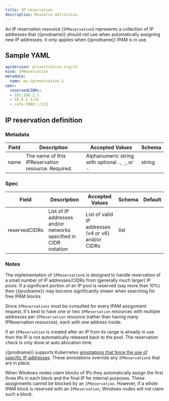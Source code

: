 ```yaml
---
title: IP reservation
description: Resource definition.
---
```


An IP reservation resource (`IPReservation`) represents a collection of IP addresses that {{prodname}} should 
not use when automatically assigning new IP addresses.  It only applies when {{prodname}} IPAM is in use.

## Sample YAML

```yaml
apiVersion: projectcalico.org/v3
kind: IPReservation
metadata:
  name: my-ipreservation-1
spec:
  reservedCIDRs:
  - 192.168.2.3
  - 10.0.2.3/32
  - cafe:f00d::/123
```

## IP reservation definition

### Metadata

| Field       | Description                 | Accepted Values   | Schema |
|-------------|-----------------------------|-------------------|--------|
| name     |  The name of this IPReservation resource. Required. | Alphanumeric string with optional `.`, `_`, or `-`. | string |

### Spec

| Field          | Description                 | Accepted Values   | Schema | Default    |
|----------------|-----------------------------|-------------------|--------|------------|
| reservedCIDRs  | List of IP addresses and/or networks specified in CIDR notation  | List of valid IP addresses (v4 or v6) and/or CIDRs | list | |

### Notes

The implementation of `IPReservation`s is designed to handle reservation of a small number of IP addresses/CIDRs from
(generally much larger) IP pools.  If a significant portion of an IP pool is reserved (say more than 10%) then 
{{prodname}} may become significantly slower when searching for free IPAM blocks.

Since `IPReservations` must be consulted for every IPAM assignment request, it's best to have one or two 
`IPReservation` resources with multiple addresses per `IPReservation` resource (rather than having many IPReservation
resources), each with one address inside.

If an `IPReservation` is created after an IP from its range is already in use then the IP is not automatically 
released back to the pool.  The reservation check is only done at auto allocation time.

{{prodname}} supports Kubernetes [annotations that force the use of specific IP addresses](../cni-plugin/configuration.mdx#requesting-a-specific-ip-address). These annotations override any `IPReservation`s that 
are in place.

When Windows nodes claim blocks of IPs they automatically assign the first three IPs
in each block and the final IP for internal purposes.  These assignments cannot be blocked by an `IPReservation`.
However, if a whole IPAM block is reserved with an `IPReservation`, Windows nodes will not claim such a block.
